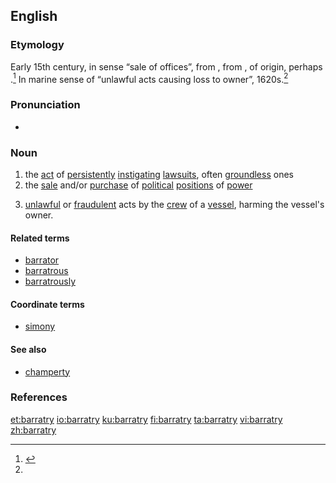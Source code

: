 ==English==
{{wikipedia}}
===Etymology===
Early 15th century, in sense “sale of offices”, from {{etyl|fro|en}} {{term|baraterie||deceit, trickery|lang=fro}}, from {{term|barat||fraud, deceit, trickery|lang=fro}}, of {{unk.}} origin, perhaps {{etyl|cel|en}}.<ref name="oetyld">{{R:Online Etymology Dictionary}}</ref> In marine sense of “unlawful acts causing loss to owner”, 1620s.<ref name="oetyld" />

===Pronunciation===
* {{IPA|/ˈbæɹətɹi/|lang=en}}

===Noun===
{{en-noun|barratries}}

# the [[act]] of [[persistently]] [[instigate|instigating]] [[lawsuit]]s, often [[groundless]] ones
# the [[sale]] and/or [[purchase]] of [[political]] [[position]]s of [[power]]
# {{context|admiralty|_|legal|lang=en}} [[unlawful]] or [[fraudulent]] acts by the [[crew]] of a [[vessel]], harming the vessel's owner.

====Related terms====
* [[barrator]]
* [[barratrous]]
* [[barratrously]]

====Coordinate terms====
* {{sense|sale or purchase of positions of power}} [[simony]]

====See also====
* [[champerty]]

===References===
<references/>

[[et:barratry]]
[[io:barratry]]
[[ku:barratry]]
[[fi:barratry]]
[[ta:barratry]]
[[vi:barratry]]
[[zh:barratry]]